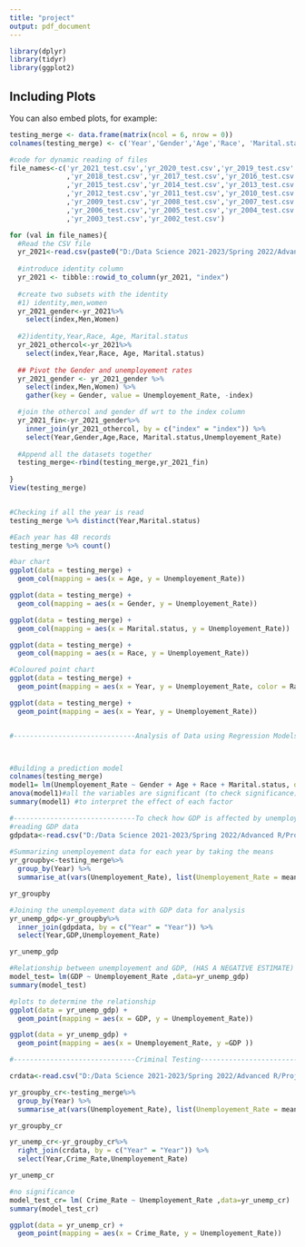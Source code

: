 ```yaml
---
title: "project"
output: pdf_document
---
```



```r
library(dplyr)
library(tidyr)
library(ggplot2)
```

## Including Plots

You can also embed plots, for example:

```r
testing_merge <- data.frame(matrix(ncol = 6, nrow = 0))
colnames(testing_merge) <- c('Year','Gender','Age','Race', 'Marital.status','Unemployement_Rate')

```


```r
#code for dynamic reading of files
file_names<-c('yr_2021_test.csv','yr_2020_test.csv','yr_2019_test.csv'
              ,'yr_2018_test.csv','yr_2017_test.csv','yr_2016_test.csv'
              ,'yr_2015_test.csv','yr_2014_test.csv','yr_2013_test.csv'
              ,'yr_2012_test.csv','yr_2011_test.csv','yr_2010_test.csv'
              ,'yr_2009_test.csv','yr_2008_test.csv','yr_2007_test.csv'
              ,'yr_2006_test.csv','yr_2005_test.csv','yr_2004_test.csv'
              ,'yr_2003_test.csv','yr_2002_test.csv')


```

```r
for (val in file_names){
  #Read the CSV file
  yr_2021<-read.csv(paste0("D:/Data Science 2021-2023/Spring 2022/Advanced R/Project/Datasets/Excel/Test_CSV/",val))
  
  #introduce identity column
  yr_2021 <- tibble::rowid_to_column(yr_2021, "index")
  
  #create two subsets with the identity 
  #1) identity,men,women 
  yr_2021_gender<-yr_2021%>%
    select(index,Men,Women)
  
  #2)identity,Year,Race, Age, Marital.status
  yr_2021_othercol<-yr_2021%>%
    select(index,Year,Race, Age, Marital.status)
  
  ## Pivot the Gender and unemployement rates
  yr_2021_gender <- yr_2021_gender %>%
    select(index,Men,Women) %>%
    gather(key = Gender, value = Unemployement_Rate, -index)

  #join the othercol and gender df wrt to the index column
  yr_2021_fin<-yr_2021_gender%>%
    inner_join(yr_2021_othercol, by = c("index" = "index")) %>% 
    select(Year,Gender,Age,Race, Marital.status,Unemployement_Rate)
  
  #Append all the datasets together
  testing_merge<-rbind(testing_merge,yr_2021_fin)
  
}
View(testing_merge)



```

```r
#Checking if all the year is read
testing_merge %>% distinct(Year,Marital.status)

#Each year has 48 records
testing_merge %>% count()

```

```r
#bar chart
ggplot(data = testing_merge) +
  geom_col(mapping = aes(x = Age, y = Unemployement_Rate))

ggplot(data = testing_merge) +
  geom_col(mapping = aes(x = Gender, y = Unemployement_Rate))

ggplot(data = testing_merge) +
  geom_col(mapping = aes(x = Marital.status, y = Unemployement_Rate))

ggplot(data = testing_merge) +
  geom_col(mapping = aes(x = Race, y = Unemployement_Rate))

#Coloured point chart
ggplot(data = testing_merge) +
  geom_point(mapping = aes(x = Year, y = Unemployement_Rate, color = Race))

ggplot(data = testing_merge) +
  geom_point(mapping = aes(x = Year, y = Unemployement_Rate))



```


```r
#------------------------------Analysis of Data using Regression Models--------------------------------#



#Building a prediction model
colnames(testing_merge)
model1= lm(Unemployement_Rate ~ Gender + Age + Race + Marital.status, data=testing_merge)
anova(model1)#all the variables are significant (to check significance)
summary(model1) #to interpret the effect of each factor

```

```r
#------------------------------To check how GDP is affected by unemployement--------------------------------#
#reading GDP data
gdpdata<-read.csv("D:/Data Science 2021-2023/Spring 2022/Advanced R/Project/Datasets/GDP.csv")
 
#Summarizing unemployement data for each year by taking the means
yr_groupby<-testing_merge%>%
  group_by(Year) %>% 
  summarise_at(vars(Unemployement_Rate), list(Unemployement_Rate = mean))

yr_groupby

#Joining the unemployement data with GDP data for analysis
yr_unemp_gdp<-yr_groupby%>%
  inner_join(gdpdata, by = c("Year" = "Year")) %>% 
  select(Year,GDP,Unemployement_Rate)

yr_unemp_gdp

#Relationship between unemployement and GDP, (HAS A NEGATIVE ESTIMATE)
model_test= lm(GDP ~ Unemployement_Rate ,data=yr_unemp_gdp)
summary(model_test)

```

```r
#plots to determine the relationship
ggplot(data = yr_unemp_gdp) +
  geom_point(mapping = aes(x = GDP, y = Unemployement_Rate))

ggplot(data = yr_unemp_gdp) +
  geom_point(mapping = aes(x = Unemployement_Rate, y =GDP ))

```

```r
#------------------------------Criminal Testing--------------------------------#

crdata<-read.csv("D:/Data Science 2021-2023/Spring 2022/Advanced R/Project/Datasets/CrimeRates.csv")

yr_groupby_cr<-testing_merge%>%
  group_by(Year) %>% 
  summarise_at(vars(Unemployement_Rate), list(Unemployement_Rate = mean))

yr_groupby_cr

yr_unemp_cr<-yr_groupby_cr%>%
  right_join(crdata, by = c("Year" = "Year")) %>% 
  select(Year,Crime_Rate,Unemployement_Rate)

yr_unemp_cr

#no significance
model_test_cr= lm( Crime_Rate ~ Unemployement_Rate ,data=yr_unemp_cr)
summary(model_test_cr)

```

```r
ggplot(data = yr_unemp_cr) +
  geom_point(mapping = aes(x = Crime_Rate, y = Unemployement_Rate))
```